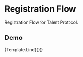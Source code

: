 

<Meta title="Components/RegistrationFlow" component={RegistrationFlow} />

# Registration Flow

Registration Flow for Talent Protocol.

## Demo


<Canvas isColumn>
  <Story name="default" args={{ 
      step: 4
    }}>
    {Template.bind({})}
   </Story>
</Canvas>
